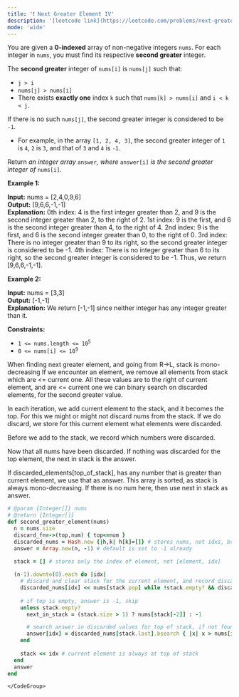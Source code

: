 ```yaml
---
title: '❗️ Next Greater Element IV'
description: '[leetcode link](https://leetcode.com/problems/next-greater-element-iv/description/)'
mode: 'wide'
---
```

<Tabs>
  <Tab title="Question" icon="circle-question" iconType="regular">
    <Card>
      <p>You are given a <strong>0-indexed</strong> array of non-negative integers <code>nums</code>. For each integer in <code>nums</code>, you must find its respective <strong>second greater</strong> integer.</p>  <p>The <strong>second greater</strong> integer of <code>nums[i]</code> is <code>nums[j]</code> such that:</p>  <ul>  <li><code>j &gt; i</code></li>  <li><code>nums[j] &gt; nums[i]</code></li>  <li>There exists <strong>exactly one</strong> index <code>k</code> such that <code>nums[k] &gt; nums[i]</code> and <code>i &lt; k &lt; j</code>.</li> </ul>  <p>If there is no such <code>nums[j]</code>, the second greater integer is considered to be <code>-1</code>.</p>  <ul>  <li>For example, in the array <code>[1, 2, 4, 3]</code>, the second greater integer of <code>1</code> is <code>4</code>, <code>2</code> is <code>3</code>,&nbsp;and that of <code>3</code> and <code>4</code> is <code>-1</code>.</li> </ul>  <p>Return<em> an integer array </em><code>answer</code><em>, where </em><code>answer[i]</code><em> is the second greater integer of </em><code>nums[i]</code><em>.</em></p>   <p><strong class="example">Example 1:</strong></p>   <strong>Input:</strong> nums = [2,4,0,9,6] <br/> <strong>Output:</strong> [9,6,6,-1,-1] <br/> <strong>Explanation:</strong> 0th index: 4 is the first integer greater than 2, and 9 is the second integer greater than 2, to the right of 2. 1st index: 9 is the first, and 6 is the second integer greater than 4, to the right of 4. 2nd index: 9 is the first, and 6 is the second integer greater than 0, to the right of 0. 3rd index: There is no integer greater than 9 to its right, so the second greater integer is considered to be -1. 4th index: There is no integer greater than 6 to its right, so the second greater integer is considered to be -1. Thus, we return [9,6,6,-1,-1].   <p><strong class="example">Example 2:</strong></p>   <strong>Input:</strong> nums = [3,3] <br/> <strong>Output:</strong> [-1,-1] <br/> <strong>Explanation:</strong> We return [-1,-1] since neither integer has any integer greater than it.    <p><strong>Constraints:</strong></p>  <ul>  <li><code>1 &lt;= nums.length &lt;= 10<sup>5</sup></code></li>  <li><code>0 &lt;= nums[i] &lt;= 10<sup>9</sup></code></li> </ul> 
    </Card>
  </Tab>
  <Tab title="Solution" icon="lightbulb" iconType="regular" >
    <Card>
      When finding next greater element, and going from R-&gt;L, stack is mono-decreasing
If we encounter an element, we remove all elements from stack which are &lt;= current one. All these values are to the right of current element, and are &lt;= current one
we can binary search on discarded elements, for the second greater value.

In each iteration, we add current element to the stack, and it becomes the top. For this we might or might not discard nums from the stack. If we do discard, we store for this current element what elements were discarded.

Before we add to the stack, we record which numbers were discarded.

Now that all nums have been discarded. If nothing was discarded for the top element, the next in stack is the answer.

If discarded_elements[top_of_stack], has any number that is greater than current element, we use that as answer. This array is sorted, as stack is always mono-decreasing. If there is no num here, then use next in stack as answer.
    </Card>
  <Expandable title="code">
    <CodeGroup dropdown>
```ruby title="Next Greater Element IV" lines
# @param {Integer[]} nums
# @return {Integer[]}
def second_greater_element(nums)
  n = nums.size
  discard_fn=->(top,num) { top<=num }
  discarded_nums = Hash.new {|h,k| h[k]=[]} # stores nums, not idxs, bcoz we will do binary search on this
  answer = Array.new(n, -1) # default is set to -1 already
  
  stack = [] # stores only the index of element, not [element, idx]

  (n-1).downto(0).each do |idx|
    # discard and clear stack for the current element, and record discarded pile
    discarded_nums[idx] << nums[stack.pop] while !stack.empty? && discard_fn.call(nums[stack.last], nums[idx])
    
    # if top is empty, answer is -1, skip
    unless stack.empty?
      next_in_stack = (stack.size > 1) ? nums[stack[-2]] : -1

      # search answer in discarded values for top of stack, if not found, answer is next element in stack
      answer[idx] = discarded_nums[stack.last].bsearch { |x| x > nums[idx] } || next_in_stack
    end
    
    stack << idx # current element is always at top of stack
  end
  answer
end
```
    </CodeGroup>
  </Expandable>
  </Tab>
</Tabs>